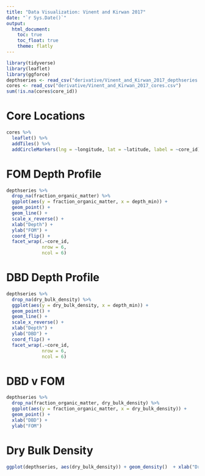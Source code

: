 ```yaml
---
title: "Data Visualization: Vinent and Kirwan 2017"
date: "`r Sys.Date()`"
output: 
  html_document: 
    toc: true
    toc_float: true
    theme: flatly
---
```



```r
library(tidyverse)
library(leaflet)
library(ggforce)
depthseries <- read_csv("derivative/Vinent_and_Kirwan_2017_depthseries.csv")
cores <- read_csv("derivative/Vinent_and_Kirwan_2017_cores.csv")
sum(!is.na(cores$core_id)) 
```


# Core Locations

```r
cores %>% 
  leaflet() %>%
  addTiles() %>% 
  addCircleMarkers(lng = ~longitude, lat = ~latitude, label = ~core_id)
```

# FOM Depth Profile

```r
depthseries %>% 
  drop_na(fraction_organic_matter) %>% 
  ggplot(aes(y = fraction_organic_matter, x = depth_min)) + 
  geom_point() + 
  geom_line() +
  scale_x_reverse() +
  xlab("Depth") +
  ylab("FOM") +
  coord_flip() +
  facet_wrap(.~core_id,
             nrow = 6,
             ncol = 6)
```

# DBD Depth Profile

```r
depthseries %>% 
  drop_na(dry_bulk_density) %>% 
  ggplot(aes(y = dry_bulk_density, x = depth_min)) + 
  geom_point() + 
  geom_line() +
  scale_x_reverse() +
  xlab("Depth") +
  ylab("DBD") +
  coord_flip() +
  facet_wrap(.~core_id,
             nrow = 6,
             ncol = 6)
```


# DBD v FOM

```r
depthseries %>% 
  drop_na(fraction_organic_matter, dry_bulk_density) %>% 
  ggplot(aes(y = fraction_organic_matter, x = dry_bulk_density)) + 
  geom_point() + 
  xlab("DBD") + 
  ylab("FOM") 
```

# Dry Bulk Density

```r
ggplot(depthseries, aes(dry_bulk_density)) + geom_density()  + xlab("Dry Bulk Density") + geom_rug() 
```

